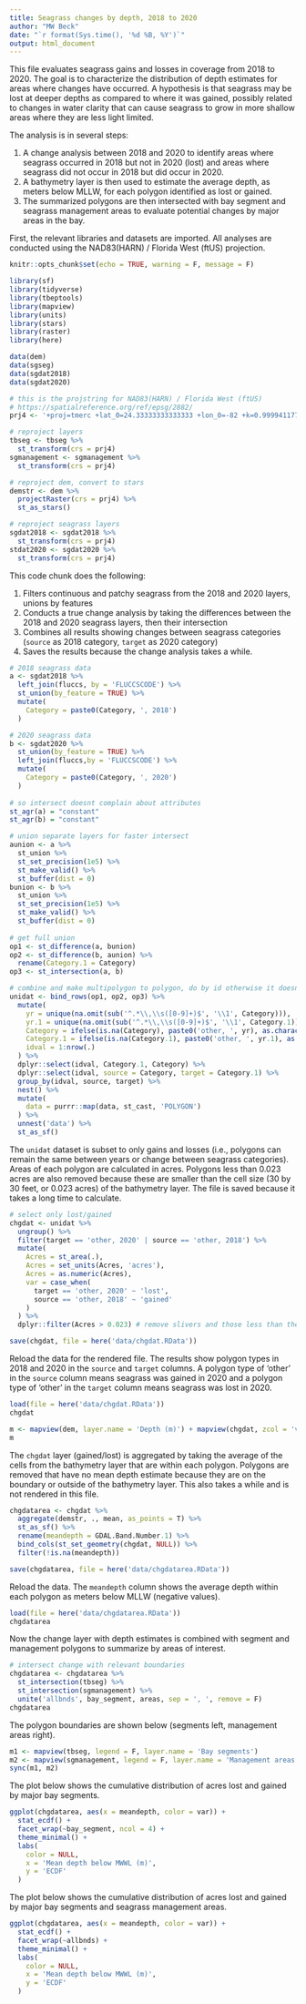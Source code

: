 ```yaml
---
title: Seagrass changes by depth, 2018 to 2020
author: "MW Beck"
date: "`r format(Sys.time(), '%d %B, %Y')`"
output: html_document
---
```


This file evaluates seagrass gains and losses in coverage from 2018 to 2020.  The goal is to characterize the distribution of depth estimates for areas where changes have occurred.  A hypothesis is that seagrass may be lost at deeper depths as compared to where it was gained, possibly related to changes in water clarity that can cause seagrass to grow in more shallow areas where they are less light limited.

The analysis is in several steps:

1. A change analysis between 2018 and 2020 to identify areas where seagrass occurred in 2018 but not in 2020 (lost) and areas where seagrass did not occur in 2018 but did occur in 2020.  
1. A bathymetry layer is then used to estimate the average depth, as meters below MLLW, for each polygon identified as lost or gained.  
1. The summarized polygons are then intersected with bay segment and seagrass management areas to evaluate potential changes by major areas in the bay.  

First, the relevant libraries and datasets are imported.  All analyses are conducted using the NAD83(HARN) / Florida West (ftUS) projection. 

```r
knitr::opts_chunk$set(echo = TRUE, warning = F, message = F)

library(sf)
library(tidyverse)
library(tbeptools)
library(mapview)
library(units)
library(stars)
library(raster)
library(here)

data(dem)
data(sgseg)
data(sgdat2018)
data(sgdat2020)

# this is the projstring for NAD83(HARN) / Florida West (ftUS)
# https://spatialreference.org/ref/epsg/2882/
prj4 <- '+proj=tmerc +lat_0=24.33333333333333 +lon_0=-82 +k=0.999941177 +x_0=200000.0001016002 +y_0=0 +ellps=GRS80 +to_meter=0.3048006096012192 +no_defs'

# reproject layers
tbseg <- tbseg %>% 
  st_transform(crs = prj4)
sgmanagement <- sgmanagement %>% 
  st_transform(crs = prj4)

# reproject dem, convert to stars 
demstr <- dem %>% 
  projectRaster(crs = prj4) %>% 
  st_as_stars()

# reproject seagrass layers
sgdat2018 <- sgdat2018 %>% 
  st_transform(crs = prj4)
stdat2020 <- sgdat2020 %>% 
  st_transform(crs = prj4)
```

This code chunk does the following:

1. Filters continuous and patchy seagrass from the 2018 and 2020 layers, unions by features
1. Conducts a true change analysis by taking the differences between the 2018 and 2020 seagrass layers, then their intersection
1. Combines all results showing changes between seagrass categories (`source` as 2018 category, `target` as 2020 category)
1. Saves the results because the change analysis takes a while. 

```r
# 2018 seagrass data
a <- sgdat2018 %>% 
  left_join(fluccs, by = 'FLUCCSCODE') %>%
  st_union(by_feature = TRUE) %>%
  mutate(
    Category = paste0(Category, ', 2018')
  )

# 2020 seagrass data
b <- sgdat2020 %>% 
  st_union(by_feature = TRUE) %>%
  left_join(fluccs,by = 'FLUCCSCODE') %>% 
  mutate(
    Category = paste0(Category, ', 2020')
  )
  
# so intersect doesnt complain about attributes
st_agr(a) = "constant"
st_agr(b) = "constant"

# union separate layers for faster intersect
aunion <- a %>% 
  st_union %>% 
  st_set_precision(1e5) %>% 
  st_make_valid() %>% 
  st_buffer(dist = 0)
bunion <- b %>% 
  st_union %>% 
  st_set_precision(1e5) %>% 
  st_make_valid() %>% 
  st_buffer(dist = 0)
  
# get full union
op1 <- st_difference(a, bunion)
op2 <- st_difference(b, aunion) %>%
  rename(Category.1 = Category)
op3 <- st_intersection(a, b)

# combine and make multipolygon to polygon, do by id otherwise it doesn't work
unidat <- bind_rows(op1, op2, op3) %>%
  mutate(
    yr = unique(na.omit(sub('^.*\\,\\s([0-9]+)$', '\\1', Category))),
    yr.1 = unique(na.omit(sub('^.*\\,\\s([0-9]+)$', '\\1', Category.1))),
    Category = ifelse(is.na(Category), paste0('other, ', yr), as.character(Category)),
    Category.1 = ifelse(is.na(Category.1), paste0('other, ', yr.1), as.character(Category.1)),
    idval = 1:nrow(.)
  ) %>%
  dplyr::select(idval, Category.1, Category) %>%
  dplyr::select(idval, source = Category, target = Category.1) %>% 
  group_by(idval, source, target) %>% 
  nest() %>% 
  mutate(
    data = purrr::map(data, st_cast, 'POLYGON')
  ) %>% 
  unnest('data') %>% 
  st_as_sf()
```

The `unidat` dataset is subset to only gains and losses (i.e., polygons can remain the same between years or change between seagrass categories).  Areas of each polygon are calculated in acres. Polygons less than 0.023 acres are also removed because these are smaller than the cell size (30 by 30 feet, or 0.023 acres) of the bathymetry layer.  The file is saved because it takes a long time to calculate.

```r
# select only lost/gained
chgdat <- unidat %>% 
  ungroup() %>% 
  filter(target == 'other, 2020' | source == 'other, 2018') %>% 
  mutate(
    Acres = st_area(.), 
    Acres = set_units(Acres, 'acres'), 
    Acres = as.numeric(Acres), 
    var = case_when(
      target == 'other, 2020' ~ 'lost', 
      source == 'other, 2018' ~ 'gained'
    )
  ) %>% 
  dplyr::filter(Acres > 0.023) # remove slivers and those less than the pixel size (dem pixel size is about 30x30ft)

save(chgdat, file = here('data/chgdat.RData'))
```

Reload the data for the rendered file. The results show polygon types in 2018 and 2020 in the `source` and `target` columns.  A polygon type of 'other' in the `source` column means seagrass was gained in 2020 and a polygon type of 'other' in the `target` column means seagrass was lost in 2020.

```r
load(file = here('data/chgdat.RData'))
chgdat
```

```r
m <- mapview(dem, layer.name = 'Depth (m)') + mapview(chgdat, zcol = 'var', layer.name = 'Seagrass', col.regions = c("#F8766D", "#00BFC4"))
m
```

The `chgdat` layer (gained/lost) is aggregated by taking the average of the cells from the bathymetry layer that are within each polygon.  Polygons are removed that have no mean depth estimate because they are on the boundary or outside of the bathymetry layer. This also takes a while and is not rendered in this file.

```r
chgdatarea <- chgdat %>% 
  aggregate(demstr, ., mean, as_points = T) %>% 
  st_as_sf() %>% 
  rename(meandepth = GDAL.Band.Number.1) %>% 
  bind_cols(st_set_geometry(chgdat, NULL)) %>% 
  filter(!is.na(meandepth))

save(chgdatarea, file = here('data/chgdatarea.RData'))
```

Reload the data.  The `meandepth` column shows the average depth within each polygon as meters below MLLW (negative values).

```r
load(file = here('data/chgdatarea.RData'))
chgdatarea
```

Now the change layer with depth estimates is combined with segment and management polygons to summarize by areas of interest. 

```r
# intersect change with relevant boundaries
chgdatarea <- chgdatarea %>% 
  st_intersection(tbseg) %>% 
  st_intersection(sgmanagement) %>% 
  unite('allbnds', bay_segment, areas, sep = ', ', remove = F)
chgdatarea
```

The polygon boundaries are shown below (segments left, management areas right). 

```r
m1 <- mapview(tbseg, legend = F, layer.name = 'Bay segments')
m2 <- mapview(sgmanagement, legend = F, layer.name = 'Management areas')
sync(m1, m2)
```

The plot below shows the cumulative distribution of acres lost and gained by major bay segments.

```r
ggplot(chgdatarea, aes(x = meandepth, color = var)) +
  stat_ecdf() +
  facet_wrap(~bay_segment, ncol = 4) +
  theme_minimal() +
  labs(
    color = NULL,
    x = 'Mean depth below MWWL (m)', 
    y = 'ECDF'
  )
```

The plot below shows the cumulative distribution of acres lost and gained by major bay segments and seagrass management areas.

```r
ggplot(chgdatarea, aes(x = meandepth, color = var)) +
  stat_ecdf() +
  facet_wrap(~allbnds) +
  theme_minimal() +
  labs(
    color = NULL,
    x = 'Mean depth below MWWL (m)', 
    y = 'ECDF'
  )
```
